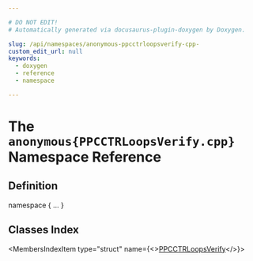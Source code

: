 ```yaml
---

# DO NOT EDIT!
# Automatically generated via docusaurus-plugin-doxygen by Doxygen.

slug: /api/namespaces/anonymous-ppcctrloopsverify-cpp-
custom_edit_url: null
keywords:
  - doxygen
  - reference
  - namespace

---
```





# The `anonymous{PPCCTRLoopsVerify.cpp}` Namespace Reference

<DoxygenPage pluginConfig={pluginConfig}>



## Definition

<CodeBlock>namespace &#123; ... &#125;</CodeBlock>

## Classes Index

<MembersIndex>

<MembersIndexItem
  type="struct"
  name={<><a href="/docs/api/structs/anonymous-namespace-ppcctrloopsverify-cpp-/ppcctrloopsverify">PPCCTRLoopsVerify</a></>}>
</MembersIndexItem>

</MembersIndex>


</DoxygenPage>
